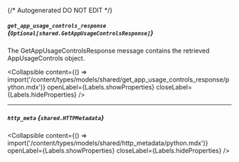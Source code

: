 {/* Autogenerated DO NOT EDIT  */}

##### `get_app_usage_controls_response` *{`Optional[shared.GetAppUsageControlsResponse]`}*
The GetAppUsageControlsResponse message contains the retrieved AppUsageControls object.

<Collapsible content={() => import('/content/types/models/shared/get_app_usage_controls_response/python.mdx')} openLabel={Labels.showProperties} closeLabel={Labels.hideProperties} />


---
##### `http_meta` *{`shared.HTTPMetadata`}*

<Collapsible content={() => import('/content/types/models/shared/http_metadata/python.mdx')} openLabel={Labels.showProperties} closeLabel={Labels.hideProperties} />



